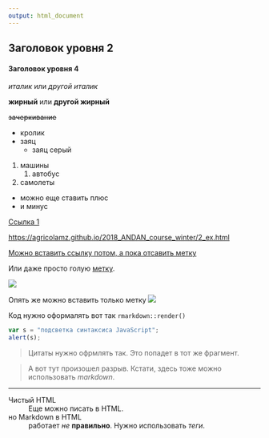 ```yaml
---
output: html_document
---
```


## Заголовок уровня 2
#### Заголовок уровня 4
_италик_ или *другой италик*

__жирный__ или **другой жирный**

~~зачеркивание~~

* кролик
* заяц
    * заяц серый

1. машины
    1. автобус
2. самолеты

+ можно еще ставить плюс
- и минус

[Ссылка 1](https://agricolamz.github.io/2018_ANDAN_course_winter/2_ex.html)

<https://agricolamz.github.io/2018_ANDAN_course_winter/2_ex.html>

[Можно вставить ссылку потом, а пока отсавить метку][1]

Или даже просто голую [метку].

![](https://raw.githubusercontent.com/agricolamz/2018_ANDAN_course_winter/master/rmarkdown.png)

Опять же можно вставить только метку ![][2]

Код нужно оформалять вот так `rmarkdown::render()`

```javascript
var s = "подсветка синтаксиса JavaScript";
alert(s);
```

> Цитаты нужно офрмлять так.
> Это попадет в тот же фрагмент.

> А вот тут произошел разрыв. Кстати, здесь тоже можно использовать *markdown*.

***

<dl>
  <dt>Чистый HTML</dt>
  <dd>Еще можно писать в HTML.</dd>

  <dt>но Markdown в  HTML </dt>
  <dd> работает *не* **правильно**. Нужно использовать <em>теги</em>.</dd>
</dl>

[1]: https://agricolamz.github.io/2018_ANDAN_course_winter/2_ex.html
[метку]: https://agricolamz.github.io/2018_ANDAN_course_winter/2_ex.html
[2]: https://raw.githubusercontent.com/agricolamz/2018_ANDAN_course_winter/master/rmarkdown.png